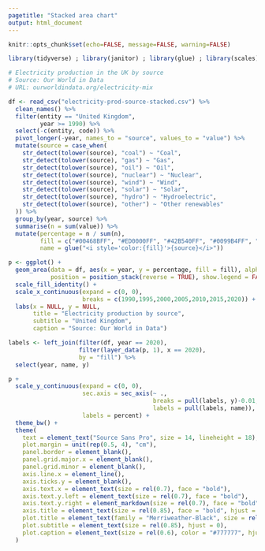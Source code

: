 ```yaml
---
pagetitle: "Stacked area chart"
output: html_document
---
```


```r
knitr::opts_chunk$set(echo=FALSE, message=FALSE, warning=FALSE)

library(tidyverse) ; library(janitor) ; library(glue) ; library(scales) ; library(ggtext)
```

```r
# Electricity production in the UK by source
# Source: Our World in Data
# URL: ourworldindata.org/electricity-mix

df <- read_csv("electricity-prod-source-stacked.csv") %>% 
  clean_names() %>% 
  filter(entity == "United Kingdom",
         year >= 1990) %>% 
  select(-c(entity, code)) %>% 
  pivot_longer(-year, names_to = "source", values_to = "value") %>% 
  mutate(source = case_when(
    str_detect(tolower(source), "coal") ~ "Coal", 
    str_detect(tolower(source), "gas") ~ "Gas", 
    str_detect(tolower(source), "oil") ~ "Oil", 
    str_detect(tolower(source), "nuclear") ~ "Nuclear", 
    str_detect(tolower(source), "wind") ~ "Wind", 
    str_detect(tolower(source), "solar") ~ "Solar", 
    str_detect(tolower(source), "hydro") ~ "Hydroelectric", 
    str_detect(tolower(source), "other") ~ "Other renewables"
  )) %>% 
  group_by(year, source) %>%
  summarise(n = sum(value)) %>%
  mutate(percentage = n / sum(n),
         fill = c("#00468BFF", "#ED0000FF", "#42B540FF", "#0099B4FF", "#925E9FFF", "#FDAF91FF", "#AD002AFF", "#ADB6B6FF"),
         name = glue("<i style='color:{fill}'>{source}</i>"))
```

```r
p <- ggplot() + 
  geom_area(data = df, aes(x = year, y = percentage, fill = fill), alpha = 0.6, 
            position = position_stack(reverse = TRUE), show.legend = FALSE) +
  scale_fill_identity() +
  scale_x_continuous(expand = c(0, 0),
                     breaks = c(1990,1995,2000,2005,2010,2015,2020)) +
  labs(x = NULL, y = NULL,
       title = "Electricity production by source",
       subtitle = "United Kingdom",
       caption = "Source: Our World in Data") 

labels <- left_join(filter(df, year == 2020),
                    filter(layer_data(p, 1), x == 2020), 
                    by = "fill") %>% 
  select(year, name, y)

p +
  scale_y_continuous(expand = c(0, 0), 
                     sec.axis = sec_axis(~ ., 
                                         breaks = pull(labels, y)-0.01,
                                         labels = pull(labels, name)),
                     labels = percent) +
  theme_bw() +
  theme(
    text = element_text("Source Sans Pro", size = 14, lineheight = 18),
    plot.margin = unit(rep(0.5, 4), "cm"),
    panel.border = element_blank(),
    panel.grid.major.x = element_blank(),
    panel.grid.minor = element_blank(),
    axis.line.x = element_line(),
    axis.ticks.y = element_blank(),
    axis.text.x = element_text(size = rel(0.7), face = "bold"),
    axis.text.y.left = element_text(size = rel(0.7), face = "bold"),
    axis.text.y.right = element_markdown(size = rel(0.7), face = "bold"),
    axis.title = element_text(size = rel(0.85), face = "bold", hjust = 1),
    plot.title = element_text(family = "Merriweather-Black", size = rel(1), hjust = 0, margin = margin(b = 7)),
    plot.subtitle = element_text(size = rel(0.85), hjust = 0),
    plot.caption = element_text(size = rel(0.6), color = "#777777", hjust = 1, margin = margin(t = 15))
  )
```